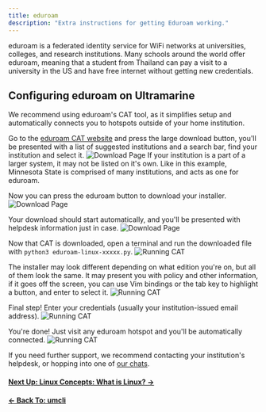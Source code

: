 ```yaml
---
title: eduroam
description: "Extra instructions for getting Eduroam working."
---
```


eduroam is a federated identity service for WiFi networks at universities, colleges, and research institutions. Many schools around the world offer eduroam, meaning that a student from Thailand can pay a visit to a university in the US and have free internet without getting new credentials.

## Configuring eduroam on Ultramarine

We recommend using eduroam's CAT tool, as it simplifies setup and automatically connects you to hotspots outside of your home institution.

Go to the [eduroam CAT website](https://cat.eduroam.org) and press the large download button, you'll be presented with a list of suggested institutions and a search bar, find your institution and select it.
![Download Page](/assets/eduroam/selectschool.png)
If your institution is a part of a larger system, it may not be listed on it's own. Like in this example, Minnesota State is comprised of many institutions, and acts as one for eduroam.

Now you can press the eduroam button to download your installer.
![Download Page](/assets/eduroam/download.png)

Your download should start automatically, and you'll be presented with helpdesk information just in case.
![Download Page](/assets/eduroam/downloaded.png)

Now that CAT is downloaded, open a terminal and run the downloaded file with `python3 eduroam-linux-xxxxx.py`.
![Running CAT](/assets/eduroam/terminal.png)

The installer may look different depending on what edition you're on, but all of them look the same. It may present you with policy and other information, if it goes off the screen, you can use Vim bindings or the tab key to highlight a button, and enter to select it.
![Running CAT](/assets/eduroam/installer.png)

Final step! Enter your credentials (usually your institution-issued email address).
![Running CAT](/assets/eduroam/creds.png)

You're done! Just visit any eduroam hotspot and you'll be automatically connected.
![Running CAT](/assets/eduroam/done.png)

If you need further support, we recommend contacting your institution's helpdesk, or hopping into one of [our chats](/en/community/community/).

#### [Next Up: Linux Concepts: What is Linux? →](/en/linux/overview)

#### [← Back To: umcli](/en/usage/umcli)
